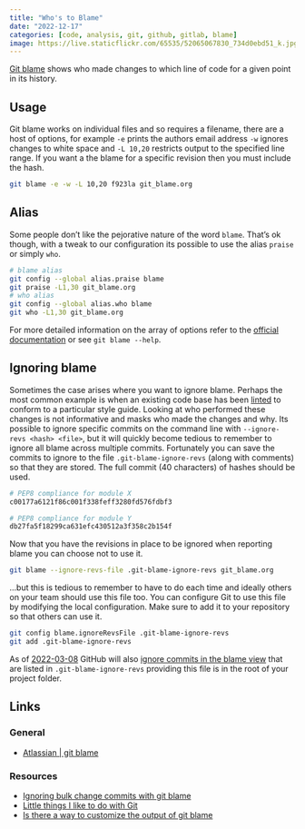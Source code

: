```yaml
---
title: "Who's to Blame"
date: "2022-12-17"
categories: [code, analysis, git, github, gitlab, blame]
image: https://live.staticflickr.com/65535/52065067830_734d0ebd51_k.jpg
---
```


[Git blame](https://www.git-scm.com/docs/git-blame) shows who made changes to which line of code for a given point in
its history.

## Usage

Git blame works on individual files and so requires a filename, there are a host of options, for example `-e` prints the
authors email address `-w` ignores changes to white space and `-L 10,20` restricts output to the specified line
range. If you want a the blame for a specific revision then you must include the hash.

```bash
git blame -e -w -L 10,20 f923la git_blame.org
```

## Alias

Some people don't like the pejorative nature of the word `blame`. That's ok though, with a tweak to our configuration
its possible to use the alias `praise` or simply `who`.

```bash
# blame alias
git config --global alias.praise blame
git praise -L1,30 git_blame.org
# who alias
git config --global alias.who blame
git who -L1,30 git_blame.org
```

For more detailed information on the array of options refer to the [official
documentation](https://www.git-scm.com/docs/git-blame) or see `git blame --help`.

## Ignoring blame

Sometimes the case arises where you want to ignore blame. Perhaps the most common example is when an existing code base
has been [linted](../linting) to conform to a particular style guide. Looking at who performed these changes is not
informative and masks who made the changes and why.  Its possible to ignore specific commits on the command line with
`--ignore-revs <hash> <file>`, but it will quickly become tedious to remember to ignore all blame across multiple
commits. Fortunately you can save the commits to ignore to the file `.git-blame-ignore-revs` (along with comments) so
that they are stored. The full commit (40 characters) of hashes should be used.

```bash
# PEP8 compliance for module X
c00177a6121f86c001f338feff3280fd576fdbf3

# PEP8 compliance for module Y
db27fa5f18299ca631efc430512a3f358c2b154f
```

Now that you have the revisions in place to be ignored when reporting blame you can choose not to use it.

```bash
git blame --ignore-revs-file .git-blame-ignore-revs git_blame.org
```

...but this is tedious to remember to have to do each time and ideally others on your team should use this file too. You
can configure Git to use this file by modifying the local configuration. Make sure to add it to your repository so that
others can use it.

```bash
git config blame.ignoreRevsFile .git-blame-ignore-revs
git add .git-blame-ignore-revs
```

As of [2022-03-08](https://github.com/orgs/community/discussions/5033#discussioncomment-2318478) GitHub will also
[ignore commits in the blame
view](https://docs.github.com/en/repositories/working-with-files/using-files/viewing-a-file#ignore-commits-in-the-blame-view)
that are listed in `.git-blame-ignore-revs` providing this file is in the root of your project folder.

## Links

### General

* [Atlassian | git blame](https://www.atlassian.com/git/tutorials/inspecting-a-repository/git-blame)

### Resources

* [Ignoring bulk change commits with git
  blame](https://www.moxio.com/blog/43/ignoring-bulk-change-commits-with-git-blame)
* [Little things I like to do with
  Git](https://csswizardry.com/2017/05/little-things-i-like-to-do-with-git/#praise-people)
* [Is there a way to customize the output of git blame](https://stackoverflow.com/a/3959409/1444043)
